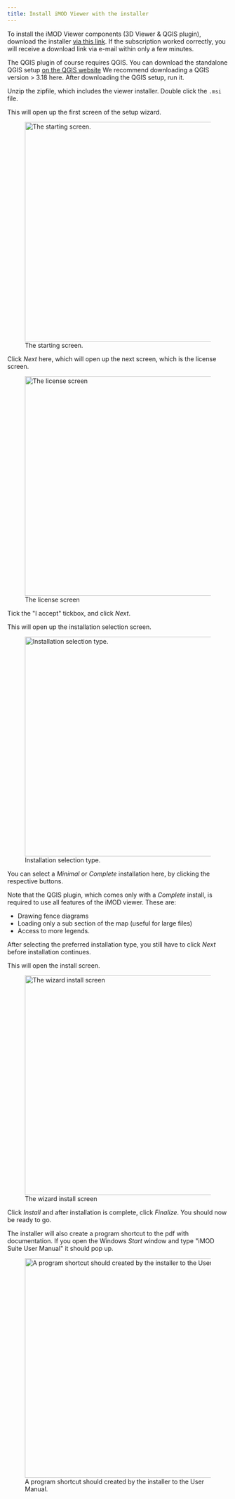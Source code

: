 ```yaml
---
title: Install iMOD Viewer with the installer
---
```


To install the iMOD Viewer components (3D Viewer & QGIS plugin),
download the installer [via this
link](https://download.deltares.nl/en/download/imod-suite/). If the
subscription worked correctly, you will receive a download link via
e-mail within only a few minutes.

::: {.callout-warning}

The QGIS plugin of course requires QGIS. You can download the standalone QGIS
setup [on the QGIS website](https://qgis.org/en/site/forusers/download.html) We
recommend downloading a QGIS version \> 3.18 here. After downloading the QGIS
setup, run it.

:::

Unzip the zipfile, which includes the viewer installer. Double click the
``.msi`` file.

This will open up the first screen of the setup wizard.

![The starting
screen.](figures/viewer_installation/wizard_start.png){width="500px"}

Click *Next* here, which will open up the next screen, which is the
license screen.

![The license
screen](figures/viewer_installation/wizard_license.png){width="500px"}

Tick the \"I accept\" tickbox, and click *Next*.

This will open up the installation selection screen.

![Installation selection
type.](figures/viewer_installation/wizard_setup_type.png){width="500px"}

You can select a *Minimal* or *Complete* installation here, by clicking
the respective buttons.

Note that the QGIS plugin, which comes only with a *Complete* install,
is required to use all features of the iMOD viewer. These are:

-   Drawing fence diagrams
-   Loading only a sub section of the map (useful for large files)
-   Access to more legends.

After selecting the preferred installation type, you still have to click
*Next* before installation continues.

This will open the install screen.

![The wizard install
screen](figures/viewer_installation/wizard_install.png){width="500px"}

Click *Install* and after installation is complete, click *Finalize*.
You should now be ready to go.

The installer will also create a program shortcut to the pdf with
documentation. If you open the Windows *Start* window and type \"iMOD
Suite User Manual\" it should pop up.

![A program shortcut should created by the installer to the User
Manual.](figures/viewer_installation/pdf_program_shortcut.png){width="500px"}

